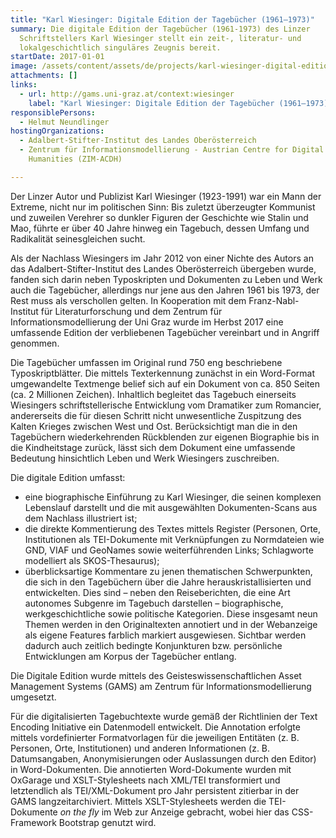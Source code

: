 ```yaml
---
title: "Karl Wiesinger: Digitale Edition der Tagebücher (1961–1973)"
summary: Die digitale Edition der Tagebücher (1961-1973) des Linzer
  Schriftstellers Karl Wiesinger stellt ein zeit-, literatur- und
  lokalgeschichtlich singuläres Zeugnis bereit.
startDate: 2017-01-01
image: /assets/content/assets/de/projects/karl-wiesinger-digital-edition-diaries-1961-1973/wiesinger.png
attachments: []
links:
  - url: http://gams.uni-graz.at/context:wiesinger
    label: "Karl Wiesinger: Digitale Edition der Tagebücher (1961–1973)"
responsiblePersons:
  - Helmut Neundlinger
hostingOrganizations:
  - Adalbert-Stifter-Institut des Landes Oberösterreich
  - Zentrum für Informationsmodellierung - Austrian Centre for Digital
    Humanities (ZIM-ACDH)

---
```

Der Linzer Autor und Publizist Karl Wiesinger (1923-1991) war ein Mann der Extreme, nicht nur im politischen Sinn: Bis zuletzt überzeugter Kommunist und zuweilen Verehrer so dunkler Figuren der Geschichte wie Stalin und Mao, führte er über 40 Jahre hinweg ein Tagebuch, dessen Umfang und Radikalität seinesgleichen sucht.

Als der Nachlass Wiesingers im Jahr 2012 von einer Nichte des Autors an das Adalbert-Stifter-Institut des Landes Oberösterreich übergeben wurde, fanden sich darin neben Typoskripten und Dokumenten zu Leben und Werk auch die Tagebücher, allerdings nur jene aus den Jahren 1961 bis 1973, der Rest muss als verschollen gelten. In Kooperation mit dem Franz-Nabl-Institut für Literaturforschung und dem Zentrum für Informationsmodellierung der Uni Graz wurde im Herbst 2017 eine umfassende Edition der verbliebenen Tagebücher vereinbart und in Angriff genommen.

Die Tagebücher umfassen im Original rund 750 eng beschriebene Typoskriptblätter. Die mittels Texterkennung zunächst in ein Word-Format umgewandelte Textmenge belief sich auf ein Dokument von ca. 850 Seiten (ca. 2 Millionen Zeichen). Inhaltlich begleitet das Tagebuch einerseits Wiesingers schriftstellerische Entwicklung vom Dramatiker zum Romancier, andererseits die für diesen Schritt nicht unwesentliche Zuspitzung des Kalten Krieges zwischen West und Ost. Berücksichtigt man die in den Tagebüchern wiederkehrenden Rückblenden zur eigenen Biographie bis in die Kindheitstage zurück, lässt sich dem Dokument eine umfassende Bedeutung hinsichtlich Leben und Werk Wiesingers zuschreiben.

Die digitale Edition umfasst:

*   eine biographische Einführung zu Karl Wiesinger, die seinen komplexen Lebenslauf darstellt und die mit ausgewählten Dokumenten-Scans aus dem Nachlass illustriert ist;
*   die direkte Kommentierung des Textes mittels Register (Personen, Orte, Institutionen als TEI-Dokumente mit Verknüpfungen zu Normdateien wie GND, VIAF und GeoNames sowie weiterführenden Links; Schlagworte modelliert als SKOS-Thesaurus);
*   überblicksartige Kommentare zu jenen thematischen Schwerpunkten, die sich in den Tagebüchern über die Jahre herauskristallisierten und entwickelten. Dies sind – neben den Reiseberichten, die eine Art autonomes Subgenre im Tagebuch darstellen – biographische, werkgeschichtliche sowie politische Kategorien. Diese insgesamt neun Themen werden in den Originaltexten annotiert und in der Webanzeige als eigene Features farblich markiert ausgewiesen. Sichtbar werden dadurch auch zeitlich bedingte Konjunkturen bzw. persönliche Entwicklungen am Korpus der Tagebücher entlang.

Die Digitale Edition wurde mittels des Geisteswissenschaftlichen Asset Management Systems (GAMS) am Zentrum für Informationsmodellierung umgesetzt.

Für die digitalisierten Tagebuchtexte wurde gemäß der Richtlinien der Text Encoding Initiative ein Datenmodell entwickelt. Die Annotation erfolgte mittels vordefinierter Formatvorlagen für die jeweiligen Entitäten (z. B. Personen, Orte, Institutionen) und anderen Informationen (z. B. Datumsangaben, Anonymisierungen oder Auslassungen durch den Editor) in Word-Dokumenten. Die annotierten Word-Dokumente wurden mit OxGarage und XSLT-Stylesheets nach XML/TEI transformiert und letztendlich als TEI/XML-Dokument pro Jahr persistent zitierbar in der GAMS langzeitarchiviert. Mittels XSLT-Stylesheets werden die TEI-Dokumente _on the fly_ im Web zur Anzeige gebracht, wobei hier das CSS-Framework Bootstrap genutzt wird.
